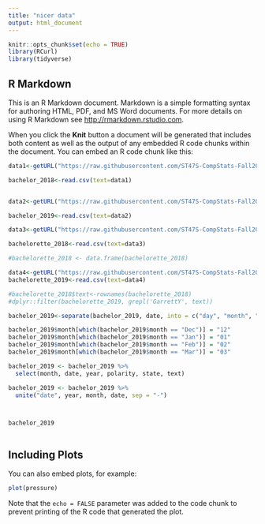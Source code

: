 ```yaml
---
title: "nicer data"
output: html_document
---
```


```r
knitr::opts_chunk$set(echo = TRUE)
library(RCurl)
library(tidyverse)
```

## R Markdown

This is an R Markdown document. Markdown is a simple formatting syntax for authoring HTML, PDF, and MS Word documents. For more details on using R Markdown see <http://rmarkdown.rstudio.com>.

When you click the **Knit** button a document will be generated that includes both content as well as the output of any embedded R code chunks within the document. You can embed an R code chunk like this:

```r
data1<-getURL("https://raw.githubusercontent.com/ST47S-CompStats-Fall2019/team-shows/master/cleaned_data/Bachelor_2018.csv?token=ALH3QRQ2ZODAH6DDWGMOHNS6AGIHW")

bachelor_2018<-read.csv(text=data1)


data2<-getURL("https://raw.githubusercontent.com/ST47S-CompStats-Fall2019/team-shows/master/cleaned_data/Bachelor_2019.csv?token=ALH3QRU2W7PDOK3LVXU2JRC6AGIKK")

bachelor_2019<-read.csv(text=data2)

data3<-getURL("https://raw.githubusercontent.com/ST47S-CompStats-Fall2019/team-shows/master/cleaned_data/Bachelorette_2018.csv?token=ALH3QRVBWH64PE2YL6Y6SQC574MSQ")

bachelorette_2018<-read.csv(text=data3)

#bachelorette_2018 <- data.frame(bachelorette_2018)

data4<-getURL("https://raw.githubusercontent.com/ST47S-CompStats-Fall2019/team-shows/master/cleaned_data/Bachelorette_2019.csv?token=ALH3QRXNG7OYU3VJGD224EC574M2A")
bachelorette_2019<-read.csv(text=data4)


```


```r

#bachelorette_2018$text<-rownames(bachelorette_2018)
#dplyr::filter(bachelorette_2019, grepl('GarrettY', text))

bachelor_2019<-separate(bachelor_2019, date, into = c("day", "month", "date", "time1", "time2", "year"), sep = " ", remove = TRUE, convert = FALSE, extra = "warn", fill = "warn")

bachelor_2019$month[which(bachelor_2019$month == "Dec")] = "12"
bachelor_2019$month[which(bachelor_2019$month == "Jan")] = "01"
bachelor_2019$month[which(bachelor_2019$month == "Feb")] = "02"
bachelor_2019$month[which(bachelor_2019$month == "Mar")] = "03"

bachelor_2019 <- bachelor_2019 %>%
  select(month, date, year, polarity, state, text)

bachelor_2019 <- bachelor_2019 %>% 
  unite("date", year, month, date, sep = "-")



bachelor_2019



```















## Including Plots

You can also embed plots, for example:

```r
plot(pressure)
```

Note that the `echo = FALSE` parameter was added to the code chunk to prevent printing of the R code that generated the plot.
